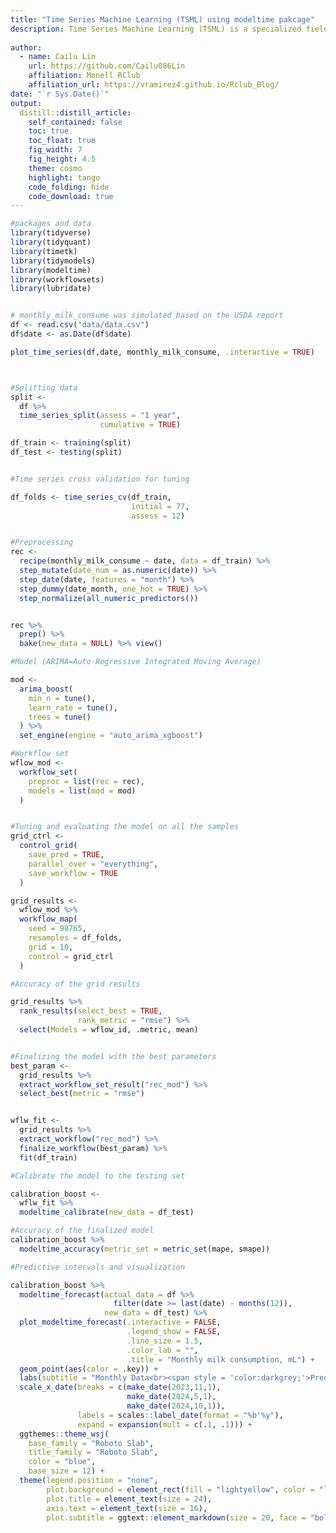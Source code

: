 ```yaml
---
title: "Time Series Machine Learning (TSML) using modeltime pakcage"
description: Time Series Machine Learning (TSML) is a specialized field that focuses on analyzing and predicting data points collected over time. It leverages patterns like trends, seasonality, and temporal dependencies to make accurate forecasts and detect anomalies. TSML combines traditional statistical methods like ARIMA with modern machine learning techniques such as LSTMs and Transformers, making it highly versatile. It plays a critical role in various industries, including finance, healthcare, and energy, enabling better decision-making and process optimization through temporal data analysis.|
  
author:
  - name: Cailu Lin
    url: https://github.com/Cailu086Lin
    affiliation: Monell RClub
    affiliation_url: https://vramirez4.github.io/Rclub_Blog/
date: "`r Sys.Date()`"
output: 
  distill::distill_article:
    self_contained: false
    toc: true
    toc_float: true
    fig_width: 7
    fig_height: 4.5
    theme: cosmo
    highlight: tango
    code_folding: hide
    code_download: true
---
```



```r
#packages and data
library(tidyverse)
library(tidyquant)
library(timetk)
library(tidymodels)
library(modeltime)
library(workflowsets)
library(lubridate)


# monthly_milk_consume was simulated based on the USDA report
df <- read.csv("data/data.csv")
df$date <- as.Date(df$date)

plot_time_series(df,date, monthly_milk_consume, .interactive = TRUE)



#Splitting data
split <- 
  df %>% 
  time_series_split(assess = "1 year", 
                    cumulative = TRUE)

df_train <- training(split)
df_test <- testing(split)


#Time series cross validation for tuning

df_folds <- time_series_cv(df_train,
                           initial = 77, 
                           assess = 12)


#Preprocessing 
rec <- 
  recipe(monthly_milk_consume ~ date, data = df_train) %>% 
  step_mutate(date_num = as.numeric(date)) %>% 
  step_date(date, features = "month") %>% 
  step_dummy(date_month, one_hot = TRUE) %>% 
  step_normalize(all_numeric_predictors())


rec %>% 
  prep() %>% 
  bake(new_data = NULL) %>% view()

#Model (ARIMA=Auto-Regressive Integrated Moving Average)

mod <- 
  arima_boost(
    min_n = tune(),
    learn_rate = tune(),
    trees = tune()
  ) %>%
  set_engine(engine = "auto_arima_xgboost")

#Workflow set
wflow_mod <- 
  workflow_set(
    preproc = list(rec = rec),
    models = list(mod = mod)
  ) 


#Tuning and evaluating the model on all the samples
grid_ctrl <-
  control_grid(
    save_pred = TRUE,
    parallel_over = "everything",
    save_workflow = TRUE
  )

grid_results <-
  wflow_mod %>%
  workflow_map(
    seed = 98765,
    resamples = df_folds,
    grid = 10,
    control = grid_ctrl
  )

#Accuracy of the grid results

grid_results %>% 
  rank_results(select_best = TRUE, 
               rank_metric = "rmse") %>%
  select(Models = wflow_id, .metric, mean)


#Finalizing the model with the best parameters
best_param <- 
  grid_results %>%
  extract_workflow_set_result("rec_mod") %>% 
  select_best(metric = "rmse")


wflw_fit <- 
  grid_results %>% 
  extract_workflow("rec_mod") %>% 
  finalize_workflow(best_param) %>% 
  fit(df_train)

#Calibrate the model to the testing set

calibration_boost <- 
  wflw_fit %>%
  modeltime_calibrate(new_data = df_test)

#Accuracy of the finalized model
calibration_boost %>%
  modeltime_accuracy(metric_set = metric_set(mape, smape))

#Predictive intervals and visualization

calibration_boost %>%
  modeltime_forecast(actual_data = df %>% 
                       filter(date >= last(date) - months(12)),
                     new_data = df_test) %>%
  plot_modeltime_forecast(.interactive = FALSE,
                          .legend_show = FALSE,
                          .line_size = 1.5,
                          .color_lab = "",
                          .title = "Monthly milk consumption, mL") +
  geom_point(aes(color = .key)) +
  labs(subtitle = "Monthly Data<br><span style = 'color:darkgrey;'>Predictive Intervals</span><br><span style = 'color:red;'>Point Forecast Line</span>") + 
  scale_x_date(breaks = c(make_date(2023,11,1), 
                          make_date(2024,5,1),
                          make_date(2024,10,1)),
               labels = scales::label_date(format = "%b'%y"),
               expand = expansion(mult = c(.1, .1))) +
  ggthemes::theme_wsj(
    base_family = "Roboto Slab",
    title_family = "Roboto Slab",
    color = "blue",
    base_size = 12) +
  theme(legend.position = "none",
        plot.background = element_rect(fill = "lightyellow", color = "lightyellow"),
        plot.title = element_text(size = 24),
        axis.text = element_text(size = 16),
        plot.subtitle = ggtext::element_markdown(size = 20, face = "bold"))
```





